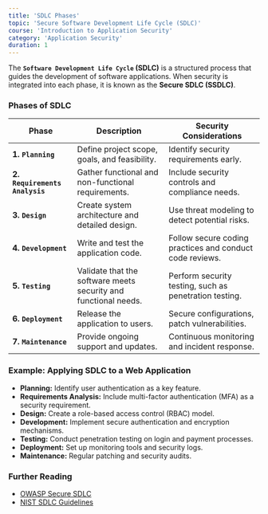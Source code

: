 ```yaml
---
title: 'SDLC Phases'
topic: 'Secure Software Development Life Cycle (SDLC)'
course: 'Introduction to Application Security'
category: 'Application Security'
duration: 1
---
```


The **`Software Development Life Cycle` (SDLC)** is a structured process that guides the development of software applications. When security is integrated into each phase, it is known as the **Secure SDLC (SSDLC)**.

### Phases of SDLC

| Phase | Description | Security Considerations |
|--------|------------|------------------------|
| **1. `Planning`** | Define project scope, goals, and feasibility. | Identify security requirements early. |
| **2. `Requirements Analysis`** | Gather functional and non-functional requirements. | Include security controls and compliance needs. |
| **3. `Design`** | Create system architecture and detailed design. | Use threat modeling to detect potential risks. |
| **4. `Development`** | Write and test the application code. | Follow secure coding practices and conduct code reviews. |
| **5. `Testing`** | Validate that the software meets security and functional needs. | Perform security testing, such as penetration testing. |
| **6. `Deployment`** | Release the application to users. | Secure configurations, patch vulnerabilities. |
| **7. `Maintenance`** | Provide ongoing support and updates. | Continuous monitoring and incident response. |

### Example: Applying SDLC to a Web Application

- **Planning:** Identify user authentication as a key feature.
- **Requirements Analysis:** Include multi-factor authentication (MFA) as a security requirement.
- **Design:** Create a role-based access control (RBAC) model.
- **Development:** Implement secure authentication and encryption mechanisms.
- **Testing:** Conduct penetration testing on login and payment processes.
- **Deployment:** Set up monitoring tools and security logs.
- **Maintenance:** Regular patching and security audits.

### Further Reading

- [OWASP Secure SDLC](https://owasp.org/www-project-secure-sdlc/)
- [NIST SDLC Guidelines](https://csrc.nist.gov/publications/detail/sp/800-64/rev-2/final)
